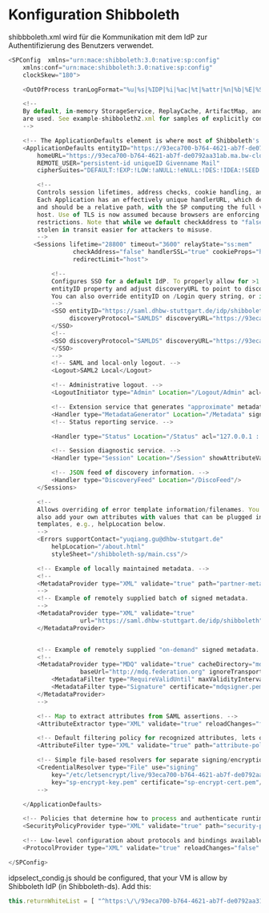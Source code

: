 # Konfiguration Shibboleth
shibbboleth.xml wird für die Kommunikation mit dem IdP zur Authentifizierung des Benutzers verwendet.

```js
<SPConfig  xmlns="urn:mace:shibboleth:3.0:native:sp:config"
    xmlns:conf="urn:mace:shibboleth:3.0:native:sp:config"
    clockSkew="180">

    <OutOfProcess tranLogFormat="%u|%s|%IDP|%i|%ac|%t|%attr|%n|%b|%E|%S|%SS|%L|%UA|%a" />

    <!--
    By default, in-memory StorageService, ReplayCache, ArtifactMap, and SessionCache
    are used. See example-shibboleth2.xml for samples of explicitly configuring them.
    -->

    <!-- The ApplicationDefaults element is where most of Shibboleth's SAML bits are defined. -->
    <ApplicationDefaults entityID="https://93eca700-b764-4621-ab7f-de0792aa31ab.ma.bw-cloud-instance.org/shibboleth"
        homeURL="https://93eca700-b764-4621-ab7f-de0792aa31ab.ma.bw-cloud-instance.org/Shibboleth.sso/Session"
        REMOTE_USER="persistent-id uniqueID Givenname Mail"
        cipherSuites="DEFAULT:!EXP:!LOW:!aNULL:!eNULL:!DES:!IDEA:!SEED:!RC4:!3DES:!kRSA:!SSLv2:!SSLv3:!TLSv1:!TLSv1.1">

        <!--
        Controls session lifetimes, address checks, cookie handling, and the protocol handlers.
        Each Application has an effectively unique handlerURL, which defaults to "/Shibboleth.sso"
        and should be a relative path, with the SP computing the full value based on the virtual
        host. Use of TLS is now assumed because browsers are enforcing it due to SameSite
        restrictions. Note that while we default checkAddress to "false", this makes an assertion
        stolen in transit easier for attackers to misuse.
        -->
       <Sessions lifetime="28800" timeout="3600" relayState="ss:mem"
                  checkAddress="false" handlerSSL="true" cookieProps="https"
                  redirectLimit="host">

            <!--
            Configures SSO for a default IdP. To properly allow for >1 IdP, remove
            entityID property and adjust discoveryURL to point to discovery service.
            You can also override entityID on /Login query string, or in RequestMap/htaccess.
            -->
            <SSO entityID="https://saml.dhbw-stuttgart.de/idp/shibboleth"
                 discoveryProtocol="SAMLDS" discoveryURL="https://93eca700-b764-4621-ab7f-de0792aa31ab.ma.bw-cloud-instance>              SAML2
            </SSO>
            <!--
            <SSO discoveryProtocol="SAMLDS" discoveryURL="https://93eca700-b764-4621-ab7f-de0792aa31ab.ma.bw-cloud-instance>               SAML2
            </SSO>
            -->
            <!-- SAML and local-only logout. -->
            <Logout>SAML2 Local</Logout>

            <!-- Administrative logout. -->
            <LogoutInitiator type="Admin" Location="/Logout/Admin" acl="127.0.0.1 ::1" />

            <!-- Extension service that generates "approximate" metadata based on SP configuration. -->
            <Handler type="MetadataGenerator" Location="/Metadata" signing="false"/>
            <!-- Status reporting service. -->

            <Handler type="Status" Location="/Status" acl="127.0.0.1 ::1"/>

            <!-- Session diagnostic service. -->
            <Handler type="Session" Location="/Session" showAttributeValues="false"/>

            <!-- JSON feed of discovery information. -->
            <Handler type="DiscoveryFeed" Location="/DiscoFeed"/>
        </Sessions>

        <!--
        Allows overriding of error template information/filenames. You can
        also add your own attributes with values that can be plugged into the
        templates, e.g., helpLocation below.
        -->
        <Errors supportContact="yuqiang.gu@dhbw-stutgart.de"
            helpLocation="/about.html"
            styleSheet="/shibboleth-sp/main.css"/>

        <!-- Example of locally maintained metadata. -->
        <!--
        <MetadataProvider type="XML" validate="true" path="partner-metadata.xml"/>
        -->
        <!-- Example of remotely supplied batch of signed metadata.
        -->
        <MetadataProvider type="XML" validate="true"
                    url="https://saml.dhbw-stuttgart.de/idp/shibboleth">
        </MetadataProvider>


        <!-- Example of remotely supplied "on-demand" signed metadata. -->
        <!--
        <MetadataProvider type="MDQ" validate="true" cacheDirectory="mdq"
                    baseUrl="http://mdq.federation.org" ignoreTransport="true">
            <MetadataFilter type="RequireValidUntil" maxValidityInterval="2419200"/>
            <MetadataFilter type="Signature" certificate="mdqsigner.pem" />
        </MetadataProvider>
        -->

        <!-- Map to extract attributes from SAML assertions. -->
        <AttributeExtractor type="XML" validate="true" reloadChanges="false" path="attribute-map.xml"/>

        <!-- Default filtering policy for recognized attributes, lets other data pass. -->
        <AttributeFilter type="XML" validate="true" path="attribute-policy.xml"/>

        <!-- Simple file-based resolvers for separate signing/encryption keys. -->
        <CredentialResolver type="File" use="signing"
            key="/etc/letsencrypt/live/93eca700-b764-4621-ab7f-de0792aa31ab.ma.bw-cloud-instance.org/privkey.pem" certifica>        <!-- <CredentialResolver type="File" use="encryption"
            key="sp-encrypt-key.pem" certificate="sp-encrypt-cert.pem"/>
        -->

    </ApplicationDefaults>

    <!-- Policies that determine how to process and authenticate runtime messages. -->
    <SecurityPolicyProvider type="XML" validate="true" path="security-policy.xml"/>

    <!-- Low-level configuration about protocols and bindings available for use. -->
    <ProtocolProvider type="XML" validate="true" reloadChanges="false" path="protocols.xml"/>

</SPConfig>
```
idpselect_condig.js should be configured, that your VM is allow by Shibboleth IdP (in Shibboleth-ds).
Add this:
```js
this.returnWhiteList = [ "^https:\/\/93eca700-b764-4621-ab7f-de0792aa31ab\.ma.bw-cloud-instance\.org\/Shibboleth\.sso\/>
```